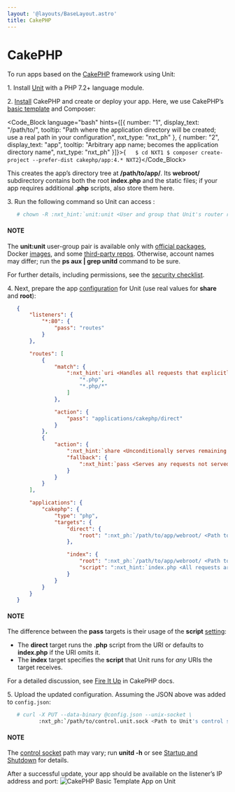 ```yaml
---
layout: '@layouts/BaseLayout.astro'
title: CakePHP
---
```

# CakePHP

To run apps based on the [CakePHP](https://cakephp.org) framework using Unit:

1\. Install [Unit](../installation.md#installation-precomp-pkgs) with a PHP 7.2+ language module.

2\. [Install](https://book.cakephp.org/4/en/installation.html) CakePHP and create or deploy your app.  Here, we use CakePHP’s [basic template](https://book.cakephp.org/4/en/installation.html#create-a-cakephp-project) and Composer:

<Code_Block language="bash" hints={[{ number: "1", display_text: "/path/to/", tooltip: "Path where the application directory will be created; use a real path in your configuration", nxt_type: "nxt_ph" }, { number: "2", display_text: "app", tooltip: "Arbitrary app name; becomes the application directory name", nxt_type: "nxt_ph" }]}>{`   $ cd NXT1
   $ composer create-project --prefer-dist cakephp/app:4.* NXT2`}</Code_Block>

This creates the app’s directory tree at **/path/to/app/**.  Its **webroot/** subdirectory contains both the root **index.php** and the static files; if your app requires additional **.php** scripts, also store them here.

3\. Run the following command so Unit can access :

```bash
   # chown -R :nxt_hint:`unit:unit <User and group that Unit's router runs as by default>` :nxt_ph:`/path/to/app/ <Path to the application files such as /data/www/app/; use a real path in your commands>`
```

#### NOTE

The **unit:unit** user-group pair is available only with [official packages](../installation.md#installation-precomp-pkgs), Docker [images](../installation.md#installation-docker), and some [third-party repos](../installation.md#installation-community-repos).  Otherwise, account names may differ; run the **ps aux \| grep unitd** command to be sure.

For further details, including permissions, see the [security checklist](security.md#security-apps).

4\. Next, prepare the app [configuration](../configuration.md#configuration-php) for Unit (use real values for **share** and **root**):

```json
   {
       "listeners": {
           "*:80": {
               "pass": "routes"
           }
       },

       "routes": [
           {
               "match": {
                   ":nxt_hint:`uri <Handles all requests that explicitly target PHP scripts>`": [
                       "*.php",
                       "*.php/*"
                   ]
               },

               "action": {
                   "pass": "applications/cakephp/direct"
               }
           },
           {
               "action": {
                   ":nxt_hint:`share <Unconditionally serves remaining requests that target static files>`": ":nxt_ph:`/path/to/app/webroot <Path to the webroot/ directory; use a real path in your configuration>`$uri",
                   "fallback": {
                       ":nxt_hint:`pass <Serves any requests not served with the 'share' immediately above>`": "applications/cakephp/index"
                   }
               }
           }
       ],

       "applications": {
           "cakephp": {
               "type": "php",
               "targets": {
                   "direct": {
                       "root": ":nxt_ph:`/path/to/app/webroot/ <Path to the webroot/ directory; use a real path in your configuration>`"
                   },

                   "index": {
                       "root": ":nxt_ph:`/path/to/app/webroot/ <Path to the webroot/ directory; use a real path in your configuration>`",
                       "script": ":nxt_hint:`index.php <All requests are handled by a single script>`"
                   }
               }
           }
       }
   }
```

#### NOTE

The difference between the **pass** targets is their usage of the **script** [setting](../configuration.md#configuration-php):

* The **direct** target runs the **.php** script from the URI or defaults to **index.php** if the URI omits it.
* The **index** target specifies the **script** that Unit runs for *any* URIs the target receives.

For a detailed discussion, see [Fire It Up](https://book.cakephp.org/4/en/installation.html#fire-it-up) in CakePHP docs.

5\. Upload the updated configuration.  Assuming the JSON above was added to `config.json`:

```bash
   # curl -X PUT --data-binary @config.json --unix-socket \
          :nxt_ph:`/path/to/control.unit.sock <Path to Unit's control socket in your installation>` :nxt_hint:`http://localhost/config/ <Path to the config section in Unit's control API>`
```

#### NOTE

The [control socket](../controlapi.md#configuration-socket) path may vary; run **unitd -h** or see [Startup and Shutdown](source.md#source-startup) for details.

After a successful update, your app should be available on the listener’s IP address and port: ![CakePHP Basic Template App on Unit](/cakephp.png)
